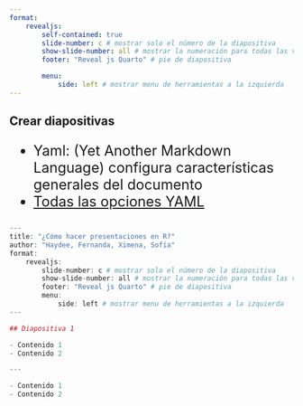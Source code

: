 ```yaml
---
format: 
    revealjs: 
        self-contained: true
        slide-number: c # mostrar solo el número de la diapositiva
        show-slide-number: all # mostrar la numeración para todas las vistas
        footer: "Reveal js Quarto" # pie de diapositiva

        menu: 
            side: left # mostrar menu de herramientas a la izquierda
---
```


## Crear diapositivas {background-color="rgba(135,206,250,0.2)"}
:::{style="font-size: 25px"}
- Yaml: (Yet Another Markdown Language) configura características generales del documento 
- [Todas las opciones YAML](https://quarto.org/docs/reference/formats/presentations/revealjs.html)
:::

```.r
---
title: "¿Cómo hacer presentaciones en R?"
author: "Haydee, Fernanda, Ximena, Sofía"
format: 
    revealjs: 
        slide-number: c # mostrar solo el número de la diapositiva
        show-slide-number: all # mostrar la numeración para todas las vistas
        footer: "Reveal js Quarto" # pie de diapositiva
        menu: 
            side: left # mostrar menu de herramientas a la izquierda
---

## Diapositiva 1 

- Contenido 1 
- Contenido 2 

---

- Contenido 1 
- Contenido 2 

```